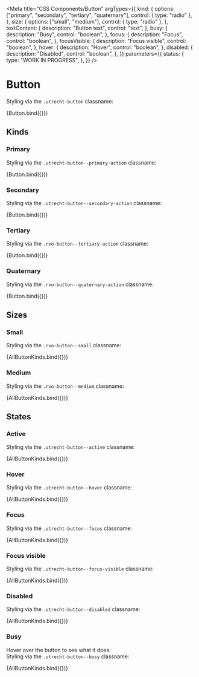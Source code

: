 <!-- @license CC0-1.0 -->


<Meta
  title="CSS Components/Button"
  argTypes={{
    kind: {
      options: ["primary", "secondary", "tertiary", "quaternary"],
      control: { type: "radio" },
    },
    size: {
      options: ["small", "medium"],
      control: { type: "radio" },
    },
    textContent: {
      description: "Button text",
      control: "text",
    },
    busy: {
      description: "Busy",
      control: "boolean",
    },
    focus: {
      description: "Focus",
      control: "boolean",
    },
    focusVisible: {
      description: "Focus visible",
      control: "boolean",
    },
    hover: {
      description: "Hover",
      control: "boolean",
    },
    disabled: {
      description: "Disabled",
      control: "boolean",
    },
  }}
  parameters={{
    status: {
      type: "WORK IN PROGRESS",
    },
  }}
/>

# Button

Styling via the `.utrecht-button` classname:

<Canvas>
  <Story
    name="Button"
    args={{
      ...defaultArgs,
    }}
  >
    {Button.bind({})}
  </Story>
</Canvas>

<ArgsTable story="Button" />

## Kinds

### Primary

Styling via the `.utrecht-button--primary-action` classname:

<Canvas>
  <Story
    name="Kinds: primary"
    args={{
      kind: "primary",
    }}
  >
    {Button.bind({})}
  </Story>
</Canvas>

### Secondary

Styling via the `.utrecht-button--secondary-action` classname:

<Canvas>
  <Story
    name="Kinds: secondary"
    args={{
      kind: "secondary",
    }}
  >
    {Button.bind({})}
  </Story>
</Canvas>

### Tertiary

Styling via the `.rvo-button--tertiary-action` classname:

<Canvas>
  <Story
    name="Kinds: tertiary"
    args={{
      kind: "tertiary",
    }}
  >
    {Button.bind({})}
  </Story>
</Canvas>

### Quaternary

Styling via the `.rvo-button--quaternary-action` classname:

<Canvas>
  <Story
    name="Kinds: quaternary"
    args={{
      kind: "quaternary",
    }}
  >
    {Button.bind({})}
  </Story>
</Canvas>

## Sizes

### Small

Styling via the `.rvo-button--small` classname:

<Canvas>
  <Story
    name="Sizes: small"
    args={{
      kind: "primary",
      size: "small",
    }}
  >
    {AllButtonKinds.bind({})}
  </Story>
</Canvas>

### Medium

Styling via the `.rvo-button--medium` classname:

<Canvas>
  <Story
    name="Sizes: medium"
    args={{
      kind: "primary",
      size: "medium",
    }}
  >
    {AllButtonKinds.bind({})}
  </Story>
</Canvas>

## States

### Active

Styling via the `.utrecht-button--active` classname:

<Canvas>
  <Story
    name="States: active"
    args={{
      active: true,
    }}
  >
    {AllButtonKinds.bind({})}
  </Story>
</Canvas>

### Hover

Styling via the `.utrecht-button--hover` classname:

<Canvas>
  <Story
    name="States: hover"
    args={{
      hover: true,
    }}
  >
    {AllButtonKinds.bind({})}
  </Story>
</Canvas>

### Focus

Styling via the `.utrecht-button--focus` classname:

<Canvas>
  <Story
    name="States: focus"
    args={{
      focus: true,
    }}
  >
    {AllButtonKinds.bind({})}
  </Story>
</Canvas>

### Focus visible

Styling via the `.utrecht-button--focus-visible` classname:

<Canvas>
  <Story
    name="States: focus visible"
    args={{
      focus: true,
      focusVisible: true,
    }}
  >
    {AllButtonKinds.bind({})}
  </Story>
</Canvas>

### Disabled

Styling via the `.utrecht-button--disabled` classname:

<Canvas>
  <Story
    name="States: disabled"
    args={{
      disabled: true,
    }}
  >
    {AllButtonKinds.bind({})}
  </Story>
</Canvas>

### Busy

Hover over the button to see what it does.<br/>
Styling via the `.utrecht-button--busy` classname:

<Canvas>
  <Story
    name="States: busy"
    args={{
      busy: true,
    }}
  >
    {AllButtonKinds.bind({})}
  </Story>
</Canvas>
